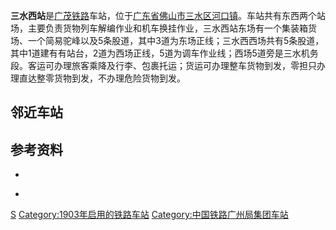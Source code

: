 {{Infobox China railway station
|车站名称=三水西站
|图片=
|图片介绍=
|其他名称=三水站
|车站拼音={{lang|la|Sān Shuǐ Xī Zhàn}}
|英文名称={{lang|en|Sanshui West Railway Station}}
|车站代码=24095<ref>{{cite book|title=中华人民共和国铁路车站代码（GB/T 10302-2010）|publisher=中国标准出版社|year=2010|isbn=155066140495|ignore-isbn-error=true|pages=30}}</ref>
|电报码 = BCQ<ref>{{cite book|author=铁道部电子计算技术中心, 铁道部运输局|title=铁路车站站名代码表：TMIS使用|publisher=中国铁道出版社|location=北京|year=1998|isbn=9787113030995|pages=43}}</ref>
|拼音码 = SSX
|车站类型=客运、货运
|车站位置={{CHN}}[[广东省|广东省]][[佛山市|佛山市]][[三水区|三水区]][[河口镇|河口镇]]
|坐标=
|归属=[[广州铁路集团|广州铁路集团]][[肇庆车务段|肇庆车务段]]
|使用状态=使用中
|线路=[[广茂铁路|广茂铁路]]
|车站等级=[[三等站_(中国大陆)|三等站]]
|月台数目=
|網站=
}}

'''三水西站'''是[[广茂铁路|广茂铁路]]车站，位于[[广东省|广东省]][[佛山市|佛山市]][[三水区|三水区]][[河口镇|河口镇]]。车站共有东西两个站场，主要负责货物列车解编作业和机车换挂作业，三水西站东场有一个集装箱货场、一个简易驼峰以及5条股道，其中3道为东场正线；三水西西场共有5条股道，其中1道建有有站台，2道为西场正线，5道为调车作业线；西场5道旁是三水机务段。客运可办理旅客乘降及行李、包裹托运；货运可办理整车货物到发，零担只办理直达整零货物到发，不办理危险货物到发。

==邻近车站==
{{start rail box|[[File:China_Railways.svg|16px]] [[中国铁路|中国铁路]]}}
{{s-inop|[[三水站|三水站]]|{{站|广州}}/{{站|石围塘}}方向}}
{{s-line|[[广茂铁路|广茂铁路]]<br />{{0}}← 6km 三水西站 10km →}}
{{s-inop|[[大沙站|大沙站]]|{{站|茂名西}}方向}}
{{end box}}

==参考资料==
{{reflist}}
*{{Citation 
|author =孙本祥
|year=2003年
|title=《中国铁路站名词典》
|publisher=中国铁道出版社
|isbn=7-113-03941-3
|page=468页
}}

*{{Citation 
|author =三水县地方志编撰委员会
|year=1995年
|title=《三水县志》
|publisher=广东人民出版社
|isbn=7-218-02044-5
|chapter=第八编 交通运输
}}

{{广茂铁路}}

[[Category:三水区铁路车站|S]]
[[Category:1903年启用的铁路车站|Category:1903年启用的铁路车站]]
[[Category:中国铁路广州局集团车站|Category:中国铁路广州局集团车站]]